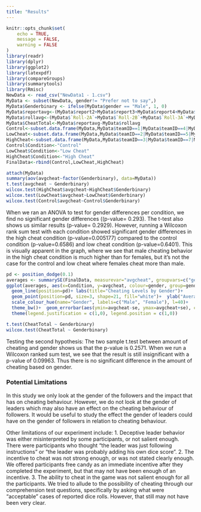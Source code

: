 ---
title: "Results"
---

```{r setup, include=FALSE}
knitr::opts_chunk$set(
	echo = TRUE,
	message = FALSE,
	warning = FALSE
)
library(readr)
library(dplyr)
library(ggplot2)
library(latexpdf)
library(compareGroups)
library(summarytools)
library(Rmisc)
NewData <- read_csv("NewData1 - 1.csv")
MyData <- subset(NewData, gender!= "Prefer not to say",)
MyData$Genderbinary <- ifelse(MyData$gender == "Male", 1, 0)
MyData$reportavg<-(MyData$report2+MyData$report3+MyData$report4+MyData$report5+MyData$report6+MyData$report7)/6
MyData$rollavg<-(MyData$`Roll-2A`+MyData$`Roll-2B`+MyData$`Roll-3A`+MyData$`Roll-3B`+MyData$`Roll-4A`+MyData$`Roll-4B`+MyData$`Roll-5A`+MyData$`Roll-5B`+MyData$`Roll-6A`+MyData$`Roll-6B`+MyData$`Roll-7A`+MyData$`Roll-7B`)/6
MyData$CheatTotal<-MyData$reportavg-MyData$rollavg
Control<-subset.data.frame(MyData,MyData$teamID==1|MyData$teamID==4|MyData$teamID==6|MyData$teamID==10|MyData$teamID==13|MyData$teamID==14|MyData$teamID==19|MyData$teamID==22|MyData$teamID==25|MyData$teamID==28|MyData$teamID==31|MyData$teamID==34|MyData$teamID==37|MyData$teamID==40|MyData$teamID==43|MyData$teamID==48|MyData$teamID==49)
LowCheat<-subset.data.frame(MyData,MyData$teamID==2|MyData$teamID==5|MyData$teamID==8|MyData$teamID==11|MyData$teamID==15|MyData$teamID==16|MyData$teamID==20|MyData$teamID==23|MyData$teamID==26|MyData$teamID==29|MyData$teamID==32|MyData$teamID==35|MyData$teamID==35|MyData$teamID==38|MyData$teamID==41|MyData$teamID==44|MyData$teamID==47|MyData$teamID==50)
HighCheat<-subset.data.frame(MyData,MyData$teamID==3|MyData$teamID==7|MyData$teamID==9|MyData$teamID==12|MyData$teamID==17|MyData$teamID==18|MyData$teamID==21|MyData$teamID==24|MyData$teamID==27|MyData$teamID==30|MyData$teamID==33|MyData$teamID==36|MyData$teamID==39|MyData$teamID==42|MyData$teamID==45|MyData$teamID==46|MyData$teamID==51)
Control$Condition<-"Control"
LowCheat$Condition<-"Low Cheat"
HighCheat$Condition<-"High Cheat"
FinalData<-rbind(Control,LowCheat,HighCheat)

```




```{r echo=FALSE}
attach(MyData)
summary(aov(avgcheat~factor(Genderbinary), data=MyData))
t.test(avgcheat ~ Genderbinary)
wilcox.test(HighCheat$avgcheat~HighCheat$Genderbinary)
wilcox.test(LowCheat$avgcheat~LowCheat$Genderbinary)
wilcox.test(Control$avgcheat~Control$Genderbinary)
```

When we ran an ANOVA to test for gender differences per condition, we find no significant gender differences ((p-value= 0.293). The t-test also shows us similar results (p-value= 0.2929).
However, running a Wilcoxon rank sum test with each condition showed significant gender differences in the high cheat condition (p-value=0.005177) compared to the control condition (p-value=0.6586) and low cheat condition (p-value=0.6401).
This is visually apparent in the graph, where we see that male cheating behavior in the high cheat condition is much higher than for females, but it's not the case for the control and low cheat where females cheat more than male. 

```{r echo=FALSE}
pd <- position_dodge(0.1)
averages <- summarySE(FinalData, measurevar="avgcheat", groupvars=c("gender", "Condition" ))
ggplot(averages, aes(x=Condition, y=avgcheat, colour=gender, group=gender))+
  geom_line(position=pd)+ labs(title="Cheating Levels by Gender")+
  geom_point(position=pd, size=3, shape=21, fill="white")+  ylab("Average Cheating")+
  scale_colour_hue(name="Gender", labels=c("Male", "Female"), l=40)+
  theme_bw()+  geom_errorbar(aes(ymin=avgcheat-se, ymax=avgcheat+se), colour="black", width=.1, position=pd)+ 
  theme(legend.justification = c(1,0), legend.position = c(1,0))
```

```{r echo=FALSE}
t.test(CheatTotal ~ Genderbinary)
wilcox.test(CheatTotal ~ Genderbinary)
``` 

Testing the second hypothesis: The two sample t.test between amount of cheating and gender shows us that the p-value is 0.2571. When we run a Wilcoxon ranked sum test, we see that the result is still insignificant with a p-value of 0.09963. Thus there is no significant difference in the amount of cheating based on gender.



### Potential Limitations
In this study we only look at the gender of the followers and the impact that has on cheating behaviour. However, we do not look at the gender of leaders which may also have an effect on the cheating behaviour of followers. It would be useful to study the effect the gender of leaders could have on the gender of followers in relation to cheating behaviour.

Other limitations of our experiment include:
1. Deceptive leader behavior was either misinterpreted by some participants, or not salient enough. There were participants who thought "the leader was just following instructions" or "the leader was probably adding his own dice score". 
2. The incentive to cheat was not strong enough, or was not stated clearly enough. We offered participants free candy as an immediate incentive after they completed the experiment, but that may not have been enough of an incentive.
3. The ability to cheat in the game was not salient enough for all the participants. We tried to allude to the possibility of cheating through our comprehension test questions, specifically by asking what were "acceptable" cases of reported dice rolls. However, that still may not have been very clear.
